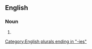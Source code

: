==English==

===Noun===
{{head|en|noun plural form}}

# {{plural of|immaturity|lang=en}}

[[Category:English plurals ending in "-ies"]]